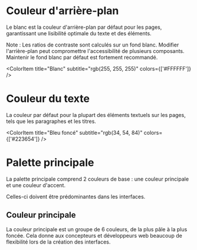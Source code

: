 
<Meta title="Bases/Couleurs" />

# Couleur d'arrière-plan

Le blanc est la couleur d'arrière-plan par défaut pour les pages, garantissant une lisibilité optimale du texte et des éléments.

Note : Les ratios de contraste sont calculés sur un fond blanc. Modifier l'arrière-plan peut compromettre l'accessibilité de plusieurs composants. Maintenir le fond blanc par défaut est fortement recommandé.

<ColorItem title="Blanc" subtitle="rgb(255, 255, 255)" colors={['#FFFFFF']} />


# Couleur du texte

La couleur par défaut pour la plupart des éléments textuels sur les pages, tels que les paragraphes et les titres.

<ColorItem title="Bleu foncé" subtitle="rgb(34, 54, 84)" colors={['#223654']} />

# Palette principale
La palette principale comprend 2 couleurs de base : une couleur principale et une couleur d'accent.

Celles-ci doivent être prédominantes dans les interfaces.

## Couleur principale
La couleur principale est un groupe de 6 couleurs, de la plus pâle à la plus foncée. Cela donne aux concepteurs et développeurs web beaucoup de flexibilité lors de la création des interfaces.

<ColorPalette>
  <ColorItem title="Bleu pâle" subtitle="#DAE6F0" colors={['rgb(218, 230, 240)']} />
  <ColorItem title="Bleu clair" subtitle="#4A98D9" colors={['rgb(74, 152, 217)']} />
  <ColorItem title="Bleu" subtitle="#1472BF" colors={['rgb(20, 114, 191)']} />
  <ColorItem title="Bleu PIV" subtitle="#095797" colors={['rgb(9, 87, 151)']} />
  <ColorItem title="Bleu moyen" subtitle="#19406C" colors={['rgb(25,64,108)']} />
  <ColorItem title="Bleu foncé" subtitle="#223654" colors={['rgb(34, 54, 84)']} />
</ColorPalette>